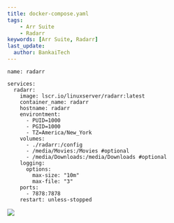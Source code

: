 ---
title: docker-compose.yaml
tags:
    - Arr Suite
    - Radarr
keywords: [Arr Suite, Radarr]
last_update:
  author: BankaiTech
---
```
name: radarr

services:
  radarr:
    image: lscr.io/linuxserver/radarr:latest
    container_name: radarr
    hostname: radarr
    environtment:
      - PUID=1000
      - PGID=1000
      - TZ=America/New_York
    volumes:
      - ./radarr:/config
      - /media/Movies:/Movies #optional
      - /media/Downloads:/media/Downloads #optional
    logging:
      options:
        max-size: "10m"
        max-file: "3"
    ports:
      - 7878:7878
    restart: unless-stopped
```

<a href="https://www.buymeacoffee.com/BankaiTech"><img src="https://img.buymeacoffee.com/button-api/?text=Buy me a beer&emoji=🍺&slug=BankaiTech&button_colour=FFDD00&font_colour=000000&font_family=Cookie&outline_colour=000000&coffee_colour=ffffff" /></a>
